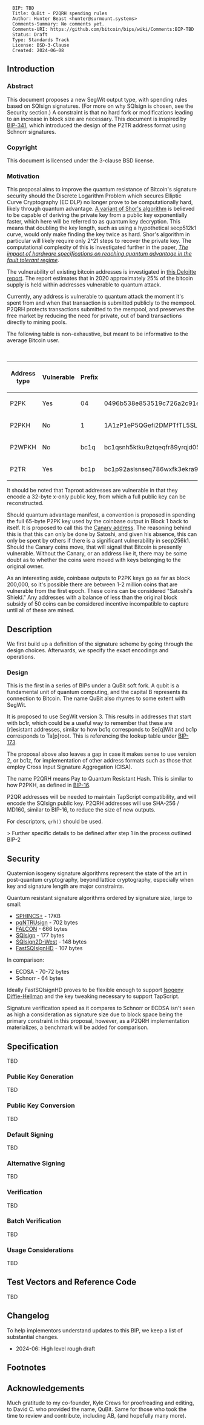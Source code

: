 <pre>
  BIP: TBD
  Title: QuBit - P2QRH spending rules
  Author: Hunter Beast <hunter@surmount.systems>
  Comments-Summary: No comments yet.
  Comments-URI: https://github.com/bitcoin/bips/wiki/Comments:BIP-TBD
  Status: Draft
  Type: Standards Track
  License: BSD-3-Clause
  Created: 2024-06-08
</pre>

== Introduction ==

=== Abstract ===

This document proposes a new SegWit output type, with spending rules based on SQIsign signatures. (For more on why SQIsign is chosen, see the Security section.) A constraint is that no hard fork or modifications leading to an increase in block size are necessary. This document is inspired by [https://github.com/bitcoin/bips/blob/master/bip-0341.mediawiki BIP-341], which introduced the design of the P2TR address format using Schnorr signatures.


=== Copyright ===

This document is licensed under the 3-clause BSD license.


=== Motivation ===

This proposal aims to improve the quantum resistance of Bitcoin's signature security should the Discrete Logarithm Problem which secures Elliptic Curve Cryptography (EC DLP) no longer prove to be computationally hard, likely through quantum advantage. [https://arxiv.org/pdf/quant-ph/0301141 A variant of Shor's algorithm] is believed to be capable of deriving the private key from a public key exponentially faster, which here will be referred to as quantum key decryption. This means that doubling the key length, such as using a hypothetical secp512k1 curve, would only make finding the key twice as hard. Shor's algorithm in particular will likely require only 2^21 steps to recover the private key. The computational complexity of this is investigated further in the paper, [https://pubs.aip.org/avs/aqs/article/4/1/013801/2835275/The-impact-of-hardware-specifications-on-reaching ''The impact of hardware specifications on reaching quantum advantage in the fault tolerant regime''].

The vulnerability of existing bitcoin addresses is investigated in [https://www2.deloitte.com/nl/nl/pages/innovatie/artikelen/quantum-computers-and-the-bitcoin-blockchain.html this Deloitte report]. The report estimates that in 2020 approximately 25% of the bitcoin supply is held within addresses vulnerable to quantum attack.

Currently, any address is vulnerable to quantum attack the moment it's spent from and when that transaction is submitted publicly to the mempool. P2QRH protects transactions submitted to the mempool, and preserves the free market by reducing the need for private, out of band transactions directly to mining pools.

The following table is non-exhaustive, but meant to be informative to the average Bitcoin user.

{|
|+ Vulnerable address types
|-
! Address type !! Vulnerable !! Prefix !! Example
|-
| P2PK || Yes || 04 || 0496b538e853519c726a2c91e61ec11600ae1390813a627c66fb8be7947be63c52da7589379515d4e0a604f8141781e62294721166bf621e73a82cbf2342c858ee
|-
| P2PKH || No || 1 || 1A1zP1eP5QGefi2DMPTfTL5SLmv7DivfNa
|-
| P2WPKH || No || bc1q || bc1qsnh5ktku9ztqeqfr89yrqjd05eh58nah884mku
|-
| P2TR || Yes || bc1p || bc1p92aslsnseq786wxfk3ekra90ds9ku47qttupfjsqmmj4z82xdq4q3rr58u
|}

It should be noted that Taproot addresses are vulnerable in that they encode a 32-byte x-only public key, from which a full public key can be reconstructed.

Should quantum advantage manifest, a convention is proposed in spending the full 65-byte P2PK key used by the coinbase output in Block 1 back to itself. It is proposed to call this the [https://mempool.space/address/0496b538e853519c726a2c91e61ec11600ae1390813a627c66fb8be7947be63c52da7589379515d4e0a604f8141781e62294721166bf621e73a82cbf2342c858ee Canary address]. The reasoning behind this is that this can only be done by Satoshi, and given his absence, this can only be spent by others if there is a significant vulnerability in secp256k1. Should the Canary coins move, that will signal that Bitcoin is presently vulnerable. Without the Canary, or an address like it, there may be some doubt as to whether the coins were moved with keys belonging to the original owner.

As an interesting aside, coinbase outputs to P2PK keys go as far as block 200,000, so it's possible there are between 1-2 million coins that are vulnerable from the first epoch. These coins can be considered "Satoshi's Shield." Any addresses with a balance of less than the original block subsidy of 50 coins can be considered incentive incompatible to capture until all of these are mined.

== Description ==

We first build up a definition of the signature scheme by going through the design choices. Afterwards, we specify the exact encodings and operations.

=== Design ===

This is the first in a series of BIPs under a QuBit soft fork. A qubit is a fundamental unit of quantum computing, and the capital B represents its connection to Bitcoin. The name QuBit also rhymes to some extent with SegWit.

It is proposed to use SegWit version 3. This results in addresses that start with bc1r, which could be a useful way to remember that these are [r]esistant addresses, similar to how bc1q corresponds to Se[q]Wit and bc1p corresponds to Ta[p]root. This is referencing the lookup table under [https://github.com/bitcoin/bips/blob/master/bip-0173.mediawiki#bech32 BIP-173].

The proposal above also leaves a gap in case it makes sense to use version 2, or bc1z, for implementation of other address formats such as those that employ Cross Input Signature Aggregation (CISA).

The name P2QRH means Pay to Quantum Resistant Hash. This is similar to how P2PKH, as defined in [https://github.com/bitcoin/bips/blob/master/bip-0016.mediawiki#specification BIP-16].

P2QR addresses will be needed to maintain TapScript compatibility, and will encode the SQIsign public key. P2QRH addresses will use SHA-256 / MD160, similar to BIP-16, to reduce the size of new outputs.

For descriptors, <code>qrh()</code> should be used.

> Further specific details to be defined after step 1 in the process outlined BIP-2

== Security ==

Quaternion isogeny signature algorithms represent the state of the art in post-quantum cryptography, beyond lattice cryptography, especially when key and signature length are major constraints.

Quantum resistant signature algorithms ordered by signature size, large to small:

* [https://sphincs.org SPHINCS+] - 17KB
* [https://eprint.iacr.org/2014/457.pdf pqNTRUsign] - 702 bytes
* [https://falcon-sign.info FALCON] - 666 bytes
* [https://sqisign.org SQIsign] - 177 bytes
* [https://eprint.iacr.org/2024/760.pdf SQIsign2D-West] - 148 bytes
* [https://link.springer.com/chapter/10.1007/978-3-031-58716-0_1 FastSQIsignHD] - 107 bytes

In comparison:

* ECDSA - 70-72 bytes
* Schnorr - 64 bytes

Ideally FastSQIsignHD proves to be flexible enough to support [https://www.pierrickdartois.fr/homepage/wp-content/uploads/2022/04/Report_OSIDH_DARTOIS.pdf Isogeny Diffie-Hellman] and the key tweaking necessary to support TapScript.

Signature verification speed as it compares to Schnorr or ECDSA isn't seen as high a consideration as signature size due to block space being the primary constraint in this proposal, however, as a P2QRH implementation materializes, a benchmark will be added for comparison.


== Specification ==

TBD

=== Public Key Generation ===

TBD

=== Public Key Conversion ===

TBD

=== Default Signing ===

TBD

=== Alternative Signing ===

TBD

=== Verification ===

TBD

=== Batch Verification ===

TBD

=== Usage Considerations ===

TBD

== Test Vectors and Reference Code ==

TBD


== Changelog ==

To help implementors understand updates to this BIP, we keep a list of substantial changes.

* 2024-06: High level rough draft


== Footnotes ==

<references />


== Acknowledgements ==

Much gratitude to my co-founder, Kyle Crews for proofreading and editing, to David C. who provided the name, QuBit. Same for those who took the time to review and contribute, including AB, (and hopefully many more).
